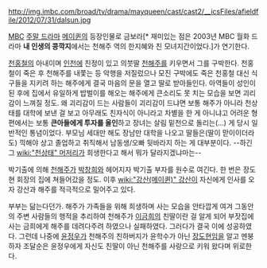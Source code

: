 http://img.imbc.com/broad/tv/drama/mayqueen/cast/cast2/__icsFiles/afieldfile/2012/07/31/dalsun.jpg

[[MBC]] [[주말 드라마]] [[메이퀸]]의 등장인물로 금보라[* 재미있는 점은 2003년 MBC 월화 드라마 '''내 인생의 콩깍지'''에서는 천해주 역의 한지혜와 친 모녀지간이었다.]가 연기한다.

[[천홍철]]의 아내이며 [[인천]]에 친정이 있고 의붓딸 [[천해주]]를 키우면서 그를 구박한다. 천홍철이 죽은 후 천해주를 내쫓는 등 악행을 저질렀으나 모진 구박에도 죽은 천홍철 대신 식구들을 지키려 하는 해주에게 결국 마음의 문을 열고 딸로 받아들인다. 아역들이 성인이 된 후에 집에서 유일하게 밥벌이를 해오는 해주에게 큰소리도 못 치는 모습을 보면 괴리감이 느껴질 정도. 왜 괴리감이 드는 사람들이 괴리감이 드냐면 보통 해주가 아니라 천상태를 대학에 보낸 걸 보고 아무래도 친자식이 아니라고 차별을 한 게 아니냐고 어려운 형편에서는 보통 '''큰아들에게 투자를 올인'''하고 장녀는 살림 밑천으로 돌리는(...) 게 당시 일반적인 통념이었다. 부모님 세대만 해도 장남만 대학을 나오고 딸들은(딸이 맏이이더라도) 끽해야 상고 졸업하고 취직해서 남동생/오빠 뒷바라지 하는 게 대부분이다. --하긴 그 [[wiki:"천상태" 머저리]]가 희생한다고 해서 뭐가 달라지겠냐마는--

박기출에 의해 [[천해주]]가 [[박창희]]와 헤어지자 박기출 부자를 원수로 여긴다. 한 번은 장도현 회장의 집에 쳐들어갔을 정도. 이후 [[wiki:"강산(메이퀸)" 강산]]이 자신에게 인사를 오자 강산과 해주를 적극적으로 밀어주고 있다.

부부는 닮는다던가. 해주가 가족들을 위해 희생하며 사는 모습을 안타깝게 여겨 그동안의 주변 사람들의 행적을 추리하여 천해주가 [[이금희]]의 친딸이란 걸 알게 되어 부잣집에 사는 금희에게 해주를 데려다주려 하였으나 실패하였다. 그러다가 결국 이에 성공하였다. 그런데 나중에 [[윤정우]]가 천해주의 친하버지가 윤학수가 아닌 [[장도현]]임을 알고 멘붕하자 조달순은 윤정우에게 자신도 친딸이 아닌 천해주를 사랑으로 키워 왔다며 위로한다.
